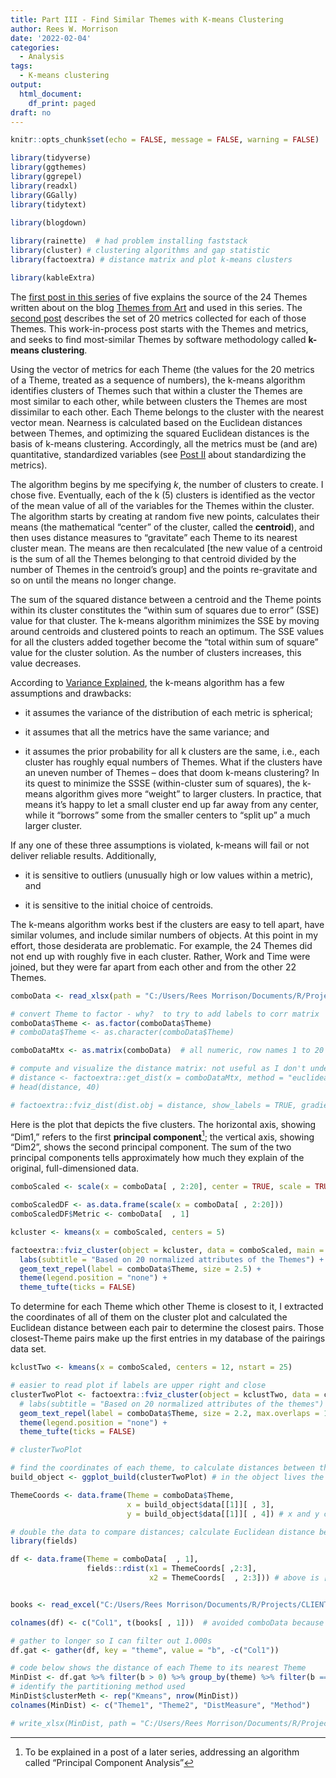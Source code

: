 ```yaml
---
title: Part III - Find Similar Themes with K-means Clustering
author: Rees W. Morrison
date: '2022-02-04'
categories:
  - Analysis
tags:
  - K-means clustering
output:
  html_document:
    df_print: paged
draft: no
---
```


```r

knitr::opts_chunk$set(echo = FALSE, message = FALSE, warning = FALSE)

library(tidyverse)  
library(ggthemes) 
library(ggrepel) 
library(readxl) 
library(GGally)
library(tidytext) 

library(blogdown)
 
library(rainette)  # had problem installing faststack
library(cluster) # clustering algorithms and gap statistic
library(factoextra) # distance matrix and plot k-means clusters

library(kableExtra)

```

The [first post in this series](https://themesfromart.com/post/2022-02-04-part-1-concepts-quantitatively-compared-and-explored/part-i-themes/) of five explains the source of the 24 Themes written about on the blog [Themes from Art](https://themesfromart.com/) and used in this series. The [second post](https://themesfromart.com/post/2022-01-26-part-ii-metrics-that-suggest-centrality-or-complexity-of-a-concept/partiimetrics/) describes the set of 20 metrics collected for each of those Themes.  This work-in-process post starts with the Themes and metrics, and seeks to find most-similar Themes by software methodology called **k-means clustering**.

<!--more-->

Using the vector of metrics for each Theme (the values for the 20 metrics of a Theme, treated as a sequence of numbers), the k-means algorithm identifies clusters of Themes such that within a cluster the Themes are most similar to each other, while between clusters the Themes are most dissimilar to each other. Each Theme belongs to the cluster with the nearest vector mean. Nearness is calculated based on the Euclidean distances between Themes, and optimizing the squared Euclidean distances is the basis of k-means clustering.  Accordingly, all the metrics must be (and are) quantitative, standardized variables (see [Post II](postII) about standardizing the metrics). 

The algorithm begins by me specifying *k*, the number of clusters to create. I chose five.  Eventually, each of the k (5) clusters is identified as the vector of the mean value of all of the variables for the Themes within the cluster. The algorithm starts by creating at random five new points, calculates their means (the mathematical "center" of the cluster, called the **centroid**), and then uses distance measures to "gravitate" each Theme to its nearest cluster mean. The means are then recalculated [the new value of a centroid is the sum of all the Themes belonging to that centroid divided by the number of Themes in the centroid's group] and the points re-gravitate and so on until the means no longer change.

The sum of the squared distance between a centroid and the Theme points within its cluster constitutes the "within sum of squares due to error" (SSE) value for that cluster. The k-means algorithm minimizes the SSE by moving around centroids and clustered points to reach an optimum. The SSE values for all the clusters added together become the "total within sum of square" value for the cluster solution.  As the number of clusters increases, this value decreases.

According to [Variance Explained](http://varianceexplained.org/r/kmeans-free-lunch/), the k-means algorithm has a few assumptions and drawbacks:

* it assumes the variance of the distribution of each metric is spherical;

* it assumes that all the metrics have the same variance; and

* it assumes the prior probability for all k clusters are the same, i.e., each cluster has roughly equal numbers of Themes. What if the clusters have an uneven number of Themes -- does that doom k-means clustering? In its quest to minimize the SSSE (within-cluster sum of squares), the k-means algorithm gives more "weight" to larger clusters. In practice, that means it's happy to let a small cluster end up far away from any center, while it "borrows" some from the smaller centers to "split up" a much larger cluster.  

If any one of these three assumptions is violated, k-means will fail or not deliver reliable results.  Additionally, 

* it is sensitive to outliers (unusually high or low values within a metric), and

* it is sensitive to the initial choice of centroids. 

The k-means algorithm works best if the clusters are easy to tell apart, have similar volumes, and include similar numbers of objects.  At this point in my effort, those desiderata are problematic.  For example, the 24 Themes did not end up with roughly five in each cluster.  Rather, Work and Time were joined, but they were far apart from each other and from the other 22 Themes.\

```r

comboData <- read_xlsx(path = "C:/Users/Rees Morrison/Documents/R/Projects/CLIENTS/Themes/Analytics/comboData.xlsx")

# convert Theme to factor - why?  to try to add labels to corr matrix
comboData$Theme <- as.factor(comboData$Theme)
# comboData$Theme <- as.character(comboData$Theme)

comboDataMtx <- as.matrix(comboData)  # all numeric, row names 1 to 20

# compute and visualize the distance matrix: not useful as I don't understand
# distance <- factoextra::get_dist(x = comboDataMtx, method = "euclidean") # label rows and cols?
# head(distance, 40)

# factoextra::fviz_dist(dist.obj = distance, show_labels = TRUE, gradient = list(low = "#00AFBB", mid = "white", high = "#FC4E07"))
```

Here is the plot that depicts the five clusters.  The horizontal axis, showing "Dim1," refers to the first **principal component**^[To be explained in a post of a later series, addressing an algorithm called "Principal Component Analysis"]; the vertical axis, showing "Dim2", shows  the second principal component.  The sum of the two principal components tells approximately how much they explain of the original, full-dimensioned data.\


```r
comboScaled <- scale(x = comboData[ , 2:20], center = TRUE, scale = TRUE)

comboScaledDF <- as.data.frame(scale(x = comboData[ , 2:20]))
comboScaledDF$Metric <- comboData[  , 1]

```

```r

kcluster <- kmeans(x = comboScaled, centers = 5)

factoextra::fviz_cluster(object = kcluster, data = comboScaled, main = "Cluster Plot of 24 Themes in Five Clusters", geom = "point") +
  labs(subtitle = "Based on 20 normalized attributes of the Themes") +
  geom_text_repel(label = comboData$Theme, size = 2.5) +
  theme(legend.position = "none") +
  theme_tufte(ticks = FALSE)

```

To determine for each Theme which other Theme is closest to it, I extracted the coordinates of all of them on the cluster plot and calculated the Euclidean distance between each pair to determine the closest pairs.  Those closest-Theme pairs make up the first entries in my database of the pairings data set.\

```r

kclustTwo <- kmeans(x = comboScaled, centers = 12, nstart = 25) 

# easier to read plot if labels are upper right and close
clusterTwoPlot <- factoextra::fviz_cluster(object = kclustTwo, data = comboScaled, main = "Cluster Plot of 24 Themes in Twelve Clusters", geom = "point") +
  # labs(subtitle = "Based on 20 normalized attributes of the themes") +
  geom_text_repel(label = comboData$Theme, size = 2.2, max.overlaps = 12) +
  theme(legend.position = "none") +
  theme_tufte(ticks = FALSE) 

# clusterTwoPlot

# find the coordinates of each theme, to calculate distances between them 
build_object <- ggplot_build(clusterTwoPlot) # in the object lives the data, extracted into a dataframe below.from https://medium.com/@jireh/a-clever-use-of-ggplot-internals-bbb168133909

ThemeCoords <- data.frame(Theme = comboData$Theme,
                          x = build_object$data[[1]][ , 3],
                          y = build_object$data[[1]][ , 4]) # x and y coordinates!

# double the data to compare distances; calculate Euclidean distance between each point
library(fields)

df <- data.frame(Theme = comboData[  , 1],
                 fields::rdist(x1 = ThemeCoords[ ,2:3],
                               x2 = ThemeCoords[  , 2:3])) # above is [1, 2]


books <- read_excel("C:/Users/Rees Morrison/Documents/R/Projects/CLIENTS/Themes/Metrics of Themes.xlsx", sheet = "BookTitles", range = "A1:B25")

colnames(df) <- c("Col1", t(books[ , 1]))  # avoided comboData because themes are factors

# gather to longer so I can filter out 1.000s
df.gat <- gather(df, key = "theme", value = "b", -c("Col1"))

# code below shows the distance of each Theme to its nearest Theme 
MinDist <- df.gat %>% filter(b > 0) %>% group_by(theme) %>% filter(b == min(b)) %>% arrange(b)
# identify the partitioning method used
MinDist$clusterMeth <- rep("Kmeans", nrow(MinDist))
colnames(MinDist) <- c("Theme1", "Theme2", "DistMeasure", "Method")

# write_xlsx(MinDist, path = "C:/Users/Rees Morrison/Documents/R/Projects/CLIENTS/Themes/Analytics/kmeansPtDistances.xlsx")

```
